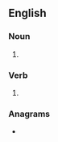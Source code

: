 {{also|PAPS|PAPs|p'aps}}
==English==

===Noun===
{{head|en|noun form}}

# {{plural of|en|pap}}

===Verb===
{{head|en|verb form}}

# {{en-third-person singular of|pap}}

===Anagrams===
* {{anagrams|en|a=apps|APPs|Apps|PSAP|Sapp|apps|apps.}}